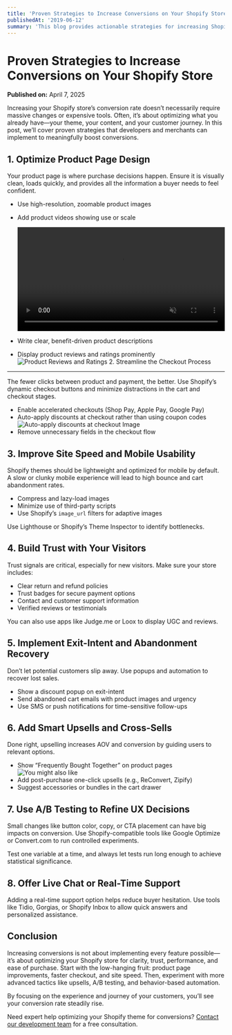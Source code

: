 ```yaml
---
title: 'Proven Strategies to Increase Conversions on Your Shopify Store'
publishedAt: '2019-06-12'
summary: 'This blog provides actionable strategies for increasing Shopify store conversions, including optimizing product pages, streamlining checkout, improving site speed, and utilizing upselling, A/B testing, and real-time support.'
---
```


# Proven Strategies to Increase Conversions on Your Shopify Store

**Published on:** April 7, 2025

Increasing your Shopify store’s conversion rate doesn’t necessarily require massive changes or expensive tools. Often, it’s about optimizing what you already have—your theme, your content, and your customer journey. In this post, we’ll cover proven strategies that developers and merchants can implement to meaningfully boost conversions.

## 1\. Optimize Product Page Design

Your product page is where purchase decisions happen. Ensure it is visually clean, loads quickly, and provides all the information a buyer needs to feel confident.

- Use high-resolution, zoomable product images
- Add product videos showing use or scale

  <video width="100%" autoPlay loop muted>
    <source src="/static/images/blogs/burga_product_video.mov" type="video/mp4" />
    Your browser does not support the video tag.
  </video>

- Write clear, benefit-driven product descriptions
- Display product reviews and ratings prominently
  ![Product Reviews and Ratings](/static/images/blogs/wpstandard_product_review.png)
  2\. Streamline the Checkout Process

---

The fewer clicks between product and payment, the better. Use Shopify’s dynamic checkout buttons and minimize distractions in the cart and checkout stages.

- Enable accelerated checkouts (Shop Pay, Apple Pay, Google Pay)
- Auto-apply discounts at checkout rather than using coupon codes
  ![Auto-apply discounts at checkout Image](/static/images/blogs/instant_discount_checkout.png)
- Remove unnecessary fields in the checkout flow

## 3\. Improve Site Speed and Mobile Usability

Shopify themes should be lightweight and optimized for mobile by default. A slow or clunky mobile experience will lead to high bounce and cart abandonment rates.

- Compress and lazy-load images
- Minimize use of third-party scripts
- Use Shopify’s `image_url` filters for adaptive images

Use Lighthouse or Shopify’s Theme Inspector to identify bottlenecks.

## 4\. Build Trust with Your Visitors

Trust signals are critical, especially for new visitors. Make sure your store includes:

- Clear return and refund policies
- Trust badges for secure payment options
- Contact and customer support information
- Verified reviews or testimonials

You can also use apps like Judge.me or Loox to display UGC and reviews.

## 5\. Implement Exit-Intent and Abandonment Recovery

Don’t let potential customers slip away. Use popups and automation to recover lost sales.

- Show a discount popup on exit-intent
- Send abandoned cart emails with product images and urgency
- Use SMS or push notifications for time-sensitive follow-ups

## 6\. Add Smart Upsells and Cross-Sells

Done right, upselling increases AOV and conversion by guiding users to relevant options.

- Show “Frequently Bought Together” on product pages
  ![You might also like](/static/images/blogs/daniel_you_might_also_like.png)
- Add post-purchase one-click upsells (e.g., ReConvert, Zipify)
- Suggest accessories or bundles in the cart drawer

## 7\. Use A/B Testing to Refine UX Decisions

Small changes like button color, copy, or CTA placement can have big impacts on conversion. Use Shopify-compatible tools like Google Optimize or Convert.com to run controlled experiments.

Test one variable at a time, and always let tests run long enough to achieve statistical significance.

## 8\. Offer Live Chat or Real-Time Support

Adding a real-time support option helps reduce buyer hesitation. Use tools like Tidio, Gorgias, or Shopify Inbox to allow quick answers and personalized assistance.

## Conclusion

Increasing conversions is not about implementing every feature possible—it’s about optimizing your Shopify store for clarity, trust, performance, and ease of purchase. Start with the low-hanging fruit: product page improvements, faster checkout, and site speed. Then, experiment with more advanced tactics like upsells, A/B testing, and behavior-based automation.

By focusing on the experience and journey of your customers, you’ll see your conversion rate steadily rise.

Need expert help optimizing your Shopify theme for conversions? [Contact our development team](mailto:harrisonhuang9@gmail.com) for a free consultation.
